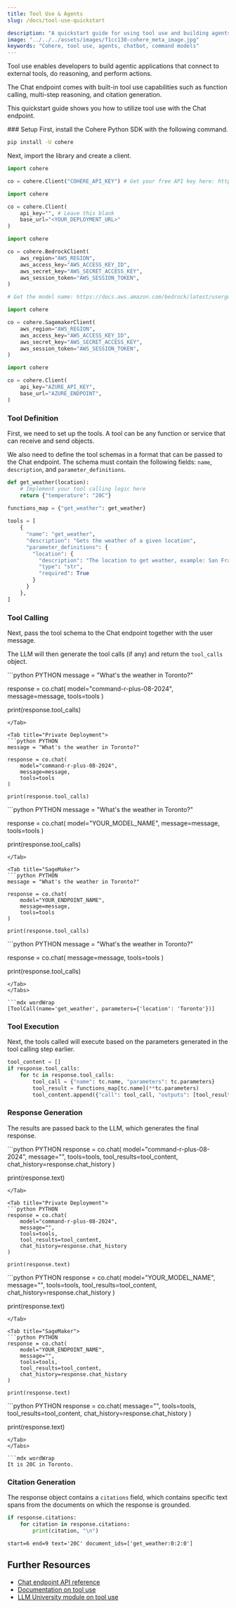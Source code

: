 ```yaml
---
title: Tool Use & Agents
slug: /docs/tool-use-quickstart

description: "A quickstart guide for using tool use and building agents with Cohere's Command models (v1 API)."
image: "../../../assets/images/f1cc130-cohere_meta_image.jpg"  
keywords: "Cohere, tool use, agents, chatbot, command models"
---
```


Tool use enables developers to build agentic applications that connect to external tools, do reasoning, and perform actions.

The Chat endpoint comes with built-in tool use capabilities such as function calling, multi-step reasoning, and citation generation.

This quickstart guide shows you how to utilize tool use with the Chat endpoint.

<Steps>
### Setup
First, install the Cohere Python SDK with the following command.

```bash
pip install -U cohere
```

Next, import the library and create a client.

<Tabs>
<Tab title="Cohere Platform">

```python PYTHON
import cohere

co = cohere.Client("COHERE_API_KEY") # Get your free API key here: https://dashboard.cohere.com/api-keys
```

</Tab>
<Tab title="Private Deployment">

```python PYTHON
import cohere

co = cohere.Client(
    api_key="", # Leave this blank
    base_url="<YOUR_DEPLOYMENT_URL>"
)
```

</Tab>

<Tab title="Bedrock">

```python PYTHON
import cohere

co = cohere.BedrockClient(
    aws_region="AWS_REGION",
    aws_access_key="AWS_ACCESS_KEY_ID",
    aws_secret_key="AWS_SECRET_ACCESS_KEY",
    aws_session_token="AWS_SESSION_TOKEN",
)

# Get the model name: https://docs.aws.amazon.com/bedrock/latest/userguide/models-supported.html
```
</Tab>

<Tab title="SageMaker">

```python PYTHON
import cohere

co = cohere.SagemakerClient(
    aws_region="AWS_REGION",
    aws_access_key="AWS_ACCESS_KEY_ID",
    aws_secret_key="AWS_SECRET_ACCESS_KEY",
    aws_session_token="AWS_SESSION_TOKEN",
)
```
</Tab>

<Tab title="Azure AI">

```python PYTHON
import cohere

co = cohere.Client(
    api_key="AZURE_API_KEY",
    base_url="AZURE_ENDPOINT",
)
```
</Tab>

</Tabs>

### Tool Definition
First, we need to set up the tools. A tool can be any function or service that can receive and send objects.

We also need to define the tool schemas in a format that can be passed to the Chat endpoint. The schema must contain the following fields: `name`, `description`, and `parameter_definitions`.

```python PYTHON
def get_weather(location):
    # Implement your tool calling logic here 
    return {"temperature": "20C"}
  
functions_map = {"get_weather": get_weather}

tools = [
    {
      "name": "get_weather",
      "description": "Gets the weather of a given location",
      "parameter_definitions": {
        "location": {
          "description": "The location to get weather, example: San Francisco, CA",
          "type": "str",
          "required": True
        }
      }
    },
]
```

### Tool Calling
Next, pass the tool schema to the Chat endpoint together with the user message.

The LLM will then generate the tool calls (if any) and return the `tool_calls` object.

<Tabs>
<Tab title="Cohere Platform">
```python PYTHON
message = "What's the weather in Toronto?"

response = co.chat(
    model="command-r-plus-08-2024",
    message=message,
    tools=tools
)

print(response.tool_calls)
```
</Tab>

<Tab title="Private Deployment">
```python PYTHON
message = "What's the weather in Toronto?"

response = co.chat(
    model="command-r-plus-08-2024",
    message=message,
    tools=tools
)

print(response.tool_calls)
```
</Tab>

<Tab title="Bedrock">
```python PYTHON
message = "What's the weather in Toronto?"

response = co.chat(
    model="YOUR_MODEL_NAME",
    message=message,
    tools=tools
)

print(response.tool_calls)
```
</Tab>

<Tab title="SageMaker">
```python PYTHON
message = "What's the weather in Toronto?"

response = co.chat(
    model="YOUR_ENDPOINT_NAME",
    message=message,
    tools=tools
)

print(response.tool_calls)
```
</Tab>

<Tab title="Azure AI">
```python PYTHON
message = "What's the weather in Toronto?"

response = co.chat(
    message=message,
    tools=tools
)

print(response.tool_calls)
```
</Tab>
</Tabs>

```mdx wordWrap
[ToolCall(name='get_weather', parameters={'location': 'Toronto'})]
```

### Tool Execution
Next, the tools called will execute based on the parameters generated in the tool calling step earlier.

```python PYTHON
tool_content = []
if response.tool_calls:
    for tc in response.tool_calls:
        tool_call = {"name": tc.name, "parameters": tc.parameters}
        tool_result = functions_map[tc.name](**tc.parameters)
        tool_content.append({"call": tool_call, "outputs": [tool_result]})
```

### Response Generation
The results are passed back to the LLM, which generates the final response.

<Tabs>
<Tab title="Cohere Platform">
```python PYTHON
response = co.chat(
    model="command-r-plus-08-2024",
    message="",
    tools=tools,
    tool_results=tool_content,   
    chat_history=response.chat_history
)

print(response.text)
```
</Tab>

<Tab title="Private Deployment">
```python PYTHON
response = co.chat(
    model="command-r-plus-08-2024",
    message="",
    tools=tools,
    tool_results=tool_content,   
    chat_history=response.chat_history
)

print(response.text)
```
</Tab>

<Tab title="Bedrock">
```python PYTHON
response = co.chat(
    model="YOUR_MODEL_NAME",
    message="",
    tools=tools,
    tool_results=tool_content,   
    chat_history=response.chat_history
)

print(response.text)
```
</Tab>

<Tab title="SageMaker">
```python PYTHON
response = co.chat(
    model="YOUR_ENDPOINT_NAME",
    message="",
    tools=tools,
    tool_results=tool_content,   
    chat_history=response.chat_history
)

print(response.text)
```
</Tab>

<Tab title="Azure AI">
```python PYTHON
response = co.chat(
    message="",
    tools=tools,
    tool_results=tool_content,   
    chat_history=response.chat_history
)

print(response.text)
```
</Tab>
</Tabs>

```mdx wordWrap
It is 20C in Toronto.
```

### Citation Generation
The response object contains a `citations` field, which contains specific text spans from the documents on which the response is grounded.

```python PYTHON
if response.citations:
    for citation in response.citations:
        print(citation, "\n")
```

```mdx wordWrap
start=6 end=9 text='20C' document_ids=['get_weather:0:2:0'] 
```
</Steps>

## Further Resources
- [Chat endpoint API reference](https://docs.cohere.com/v1/reference/chat)
- [Documentation on tool use](https://docs.cohere.com/v1/docs/tools)
- [LLM University module on tool use](https://cohere.com/llmu#tool-use)
